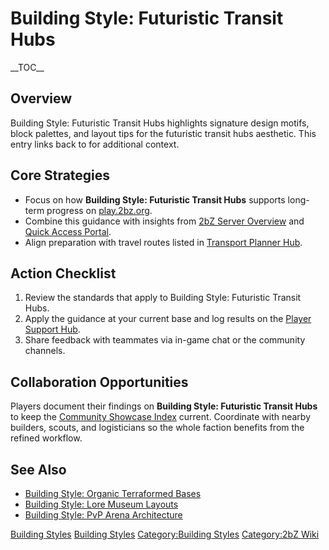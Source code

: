 {{Short description|Building Style: Futuristic Transit Hubs highlights signature design motifs, block palettes, and layout tips for the futuristic transit hubs aesthetic}}
= Building Style: Futuristic Transit Hubs =
{{2bZ Navbox}}
__TOC__

== Overview ==
Building Style: Futuristic Transit Hubs highlights signature design motifs, block
palettes, and layout tips for the futuristic transit hubs aesthetic. This entry links back
to [[Category:Building Styles|Building Styles]] for additional context.

== Core Strategies ==
* Focus on how '''Building Style: Futuristic Transit Hubs''' supports long-term progress on [[play.2bz.org]].
* Combine this guidance with insights from [[2bZ Server Overview]] and [[Quick Access Portal]].
* Align preparation with travel routes listed in [[Transport Planner Hub]].

== Action Checklist ==
# Review the [[Category:Building Styles|Building Styles]] standards that apply to Building Style: Futuristic Transit Hubs.
# Apply the guidance at your current base and log results on the [[Player Support Hub]].
# Share feedback with teammates via in-game chat or the community channels.

== Collaboration Opportunities ==
Players document their findings on '''Building Style: Futuristic Transit Hubs''' to keep
the [[Community Showcase Index]] current. Coordinate with nearby builders, scouts, and
logisticians so the whole faction benefits from the refined workflow.

== See Also ==
* [[Building Style: Organic Terraformed Bases]]
* [[Building Style: Lore Museum Layouts]]
* [[Building Style: PvP Arena Architecture]]

[[Category:Building Styles]]
[[Category:2bZ Wiki]]
